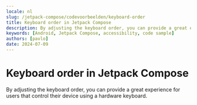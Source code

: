```yaml
---
locale: nl
slug: /jetpack-compose/codevoorbeelden/keyboard-order
title: Keyboard order in Jetpack Compose
description: By adjusting the keyboard order, you can provide a great experience for users that control their device using a hardware keyboard.
keywords: [Android, Jetpack Compose, accessibility, code sample]
authors: [pavlo]
date: 2024-07-09
---
```


# Keyboard order in Jetpack Compose

By adjusting the keyboard order, you can provide a great experience for users that control their device using a hardware keyboard.

<CodeSample id="keyboard-order" platform="jetpack-compose" locale="nl"/>
